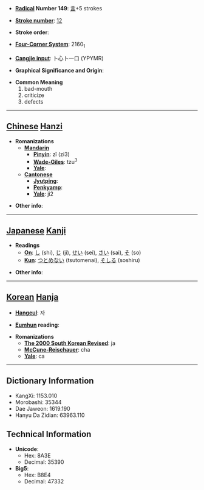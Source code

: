 * '''[[Wiktionary:Chinese radical index| Radical]] Number 149''': [[Wiktionary:Chinese radical index 言|言]]+5 strokes

* '''[[Wiktionary:Chinese total strokes index|Stroke number]]''': [[Wiktionary:Chinese total strokes index 12|12]]

* '''Stroke order''': 

* '''[[Wiktionary:Chinese four corner index|Four-Corner System]]''': 2160<sub>1</sub>

* '''[[Wiktionary:Chinese Cangjie index|Cangjie input]]''': 卜心卜一口 (YPYMR)

* '''Graphical Significance and Origin''': 

* '''Common Meaning'''
*#bad-mouth
*# criticize
*# defects


----

== [[Chinese]] [[Hanzi]] ==

* '''Romanizations'''
** '''[[Mandarin]]'''
*** '''[[Pinyin]]''': zǐ (zi3)
*** '''[[Wade-Giles]]''': tzu<sup>3</sup>
*** '''[[Yale]]''': 
** '''[[Cantonese]]'''
*** '''[[Jyutping]]''':
*** '''[[Penkyamp]]''': 
*** '''[[Yale]]''': ji2

* '''Other info''': 

----

== [[Japanese]] [[Kanji]] ==

* '''Readings'''
** '''[[On]]''': [[し]] (shi), [[じ]] (ji), [[せい]] (sei), [[さい]] (sai), [[そ]] (so)
** '''[[Kun]]''': [[つとめない]] (tsutomenai), [[そしる]] (soshiru)

* '''Other info''':  

----

== [[Korean]] [[Hanja]] ==

* '''[[Hangeul]]''': 자

* '''[[Eumhun]] reading''': 

* '''Romanizations'''
** '''[[The 2000 South Korean Revised Romanization|The 2000 South Korean Revised]]''': ja
** '''[[McCune-Reischauer]]''': cha
** '''[[Yale]]''': ca

----

== Dictionary Information ==

* KangXi: 1153.010
* Morobashi: 35344
* Dae Jaweon: 1619.190
* Hanyu Da Zidian: 63963.110

== Technical Information ==

* '''Unicode''':
** Hex: 8A3E
** Decimal: 35390
* '''Big5''':
** Hex: B8E4
** Decimal: 47332